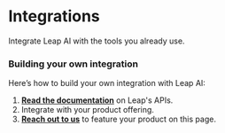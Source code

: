

# Integrations

Integrate Leap AI with the tools you already use.

<IntegrationCards />

### Building your own integration

Here’s how to build your own integration with Leap AI:

1. [**Read the documentation**](/) on Leap's APIs.
2. Integrate with your product offering.
3. [**Reach out to us**](mailto:hello@tryleap.ai) to feature your product on this page.
